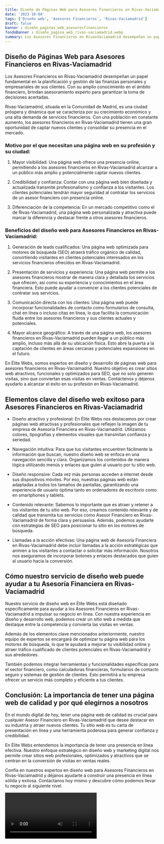 ```yaml
---
title: Diseño de Páginas Web para Asesores Financieros en Rivas-Vaciamadrid
date: '2023-10-04'
tags: ['Diseño web', 'Asesores Financieros', 'Rivas-Vaciamadrid']
draft: false
banner : diseño_paginas_web_asesoresfinancieros
fondoBanner : diseño_pagina_web_rivas-vaciamadrid.webp
summary: Los Asesores Financieros en RivasVaciamadrid desempeñan un papel fundamental en la planificación y gestión de las finanzas personales y empresariales de sus clientes. Con su amplio conocimiento en el ámbito financiero, brindan asesoramiento experto para garantizar la toma de decisiones acertadas. 
---
```


## Diseño de Páginas Web para Asesores Financieros en Rivas-Vaciamadrid

Los Asesores Financieros en Rivas-Vaciamadrid desempeñan un papel fundamental en la planificación y gestión de las finanzas personales y empresariales de sus clientes. Con su amplio conocimiento en el ámbito financiero, brindan asesoramiento experto para garantizar la toma de decisiones acertadas. 

Rivas-Vaciamadrid, situada en la Comunidad de Madrid, es una ciudad próspera y dinámica que se caracteriza por su crecimiento económico y una alta demanda de servicios financieros. Con una población en constante aumento, los asesores financieros en Rivas-Vaciamadrid tienen una gran oportunidad de captar nuevos clientes y consolidar su presencia en el mercado.

### Motivo por el que necesitan una página web en su profesión y su ciudad:

1. Mayor visibilidad: Una página web ofrece una presencia online, permitiendo a los asesores financieros en Rivas-Vaciamadrid alcanzar a un público más amplio y potencialmente captar nuevos clientes.

2. Credibilidad y confianza: Contar con una página web bien diseñada y actualizada transmite profesionalismo y confianza a los visitantes. Los clientes potenciales tendrán mayor seguridad al contratar los servicios de un asesor financiero con presencia online.

3. Diferenciación de la competencia: En un mercado competitivo como el de Rivas-Vaciamadrid, una página web personalizada y atractiva puede marcar la diferencia y destacar frente a otros asesores financieros. 

### Beneficios del diseño web para Asesores Financieros en Rivas-Vaciamadrid:

1. Generación de leads cualificados: Una página web optimizada para motores de búsqueda (SEO) atraerá tráfico orgánico de calidad, convirtiendo visitantes en clientes potenciales interesados en los servicios financieros ofrecidos en Rivas-Vaciamadrid.

2. Presentación de servicios y experiencia: Una página web permite a los asesores financieros mostrar de manera clara y detallada los servicios que ofrecen, así como su experiencia y conocimientos en el área financiera. Esto puede ayudar a convencer a los clientes potenciales de contratar sus servicios.

3. Comunicación directa con los clientes: Una página web puede incorporar funcionalidades de contacto como formularios de consulta, chat en línea o incluso citas en línea, lo que facilita la comunicación fluida entre los asesores financieros y sus clientes actuales y potenciales.

4. Mayor alcance geográfico: A través de una página web, los asesores financieros en Rivas-Vaciamadrid pueden llegar a un público más amplio, incluso más allá de su ubicación física. Esto abre la puerta a la captación de clientes en áreas cercanas y potenciales expansiones en el futuro.

En Élite Webs, somos expertos en diseño y desarrollo de páginas web para asesores financieros en Rivas-Vaciamadrid. Nuestro objetivo es crear sitios web atractivos, funcionales y optimizados para SEO, que no solo generen visitas, sino que conviertan esas visitas en ventas. Contáctenos y déjenos ayudarlo a alcanzar el éxito en su profesión en Rivas-Vaciamadrid.

<GifSeo />

<Cta />

## Elementos clave del diseño web exitoso para Asesores Financieros en Rivas-Vaciamadrid

- Diseño atractivo y profesional: En Élite Webs nos destacamos por crear páginas web atractivas y profesionales que reflejen la imagen de tu empresa de Asesoría Financiera en Rivas-Vaciamadrid. Utilizamos colores, tipografías y elementos visuales que transmitan confianza y seriedad.

- Navegación intuitiva: Para que tus visitantes encuentren fácilmente la información que buscan, nuestro diseño web se enfoca en una navegación sencilla y clara. Organizamos los contenidos de manera lógica utilizando menús y enlaces que guíen al usuario por tu sitio web.

- Diseño responsive: Cada vez más personas acceden a internet desde sus dispositivos móviles. Por eso, nuestras páginas web están adaptadas a todos los tamaños de pantallas, garantizando una experiencia de usuario óptima tanto en ordenadores de escritorio como en smartphones y tablets.

- Contenido relevante: Sabemos lo importante que es atraer y retener a los visitantes de tu sitio web. Por eso, creamos contenido relevante y de calidad que transmita tus servicios como Asesor Financiero en Rivas-Vaciamadrid de forma clara y persuasiva. Además, podemos ayudarte con estrategias de SEO para posicionar tu sitio en los motores de búsqueda.

- Llamadas a la acción efectivas: Una página web de Asesoría Financiera en Rivas-Vaciamadrid debe incluir llamadas a la acción estratégicas que animen a los visitantes a contactar o solicitar más información. Nosotros nos aseguramos de incorporar botones y enlaces destacados que guíen al usuario hacia la conversión.

## Cómo nuestro servicio de diseño web puede ayudar a tu Asesoría Financiera en Rivas-Vaciamadrid

Nuestro servicio de diseño web en Élite Webs está diseñado específicamente para ayudar a los Asesores Financieros en Rivas-Vaciamadrid a impulsar su negocio en línea. Con nuestra experiencia en diseño y desarrollo web, podemos crear un sitio web a medida que destaque entre la competencia y convierta las visitas en ventas.

Además de los elementos clave mencionados anteriormente, nuestro equipo de expertos se encargará de optimizar tu página web para los motores de búsqueda, lo que te ayudará a mejorar tu visibilidad online y atraer tráfico cualificado de clientes potenciales en Rivas-Vaciamadrid y sus alrededores.

También podemos integrar herramientas y funcionalidades específicas para el sector financiero, como calculadoras financieras, formularios de contacto seguro y sistemas de gestión de clientes. Esto permitirá a tu empresa ofrecer un servicio más completo y eficiente a tus clientes.

## Conclusión: La importancia de tener una página web de calidad y por qué elegirnos a nosotros

En el mundo digital de hoy, tener una página web de calidad es crucial para cualquier Asesor Financiero en Rivas-Vaciamadrid que desee destacar en su industria y atraer nuevos clientes. Tu sitio web es tu carta de presentación en línea y una herramienta poderosa para generar confianza y credibilidad.

En Élite Webs entendemos la importancia de tener una presencia en línea efectiva. Nuestro enfoque estratégico en diseño web y marketing digital nos permite crear sitios web profesionales, optimizados y atractivos que se centran en la conversión de visitas en ventas reales.

Confía en nuestros expertos en diseño web para Asesores Financieros en Rivas-Vaciamadrid y déjanos ayudarte a construir una presencia en línea sólida y exitosa. Contáctanos hoy mismo y descubre cómo podemos llevar tu negocio al siguiente nivel.

<Video />

<CtaBot job='Asesores Financieros' city='Rivas-Vaciamadrid'/>

<Gmaps query='Rivas-Vaciamadrid+españa+maps' />